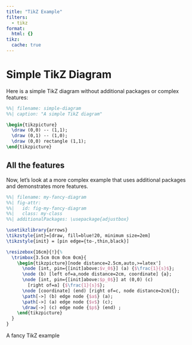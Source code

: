 ```yaml
---
title: "TikZ Example"
filters:
  - tikz
format:
  html: {}
tikz:
  cache: true
---
```


# Simple TikZ Diagram

Here is a simple TikZ diagram without additional packages or complex features:

```.tikz
%%| filename: simple-diagram
%%| caption: "A simple TikZ diagram"

\begin{tikzpicture}
  \draw (0,0) -- (1,1);
  \draw (0,1) -- (1,0);
  \draw (0,0) rectangle (1,1);
\end{tikzpicture}
```

## All the features


Now, let's look at a more complex example that uses additional packages and demonstrates more features.


::: {#fig-example .test-class}
```.tikz
%%| filename: my-fancy-diagram
%%| fig-attr:
%%|   id: fig-my-fancy-diagram
%%|   class: my-class
%%| additionalPackages: \usepackage{adjustbox}

\usetikzlibrary{arrows}
\tikzstyle{int}=[draw, fill=blue!20, minimum size=2em]
\tikzstyle{init} = [pin edge={to-,thin,black}]

\resizebox{16cm}{!}{%
  \trimbox{3.5cm 0cm 0cm 0cm}{
    \begin{tikzpicture}[node distance=2.5cm,auto,>=latex']
      \node [int, pin={[init]above:$v_0$}] (a) {$\frac{1}{s}$};
      \node (b) [left of=a,node distance=2cm, coordinate] {a};
      \node [int, pin={[init]above:$p_0$}] at (0,0) (c)
        [right of=a] {$\frac{1}{s}$};
      \node [coordinate] (end) [right of=c, node distance=2cm]{};
      \path[->] (b) edge node {$a$} (a);
      \path[->] (a) edge node {$v$} (c);
      \draw[->] (c) edge node {$p$} (end) ;
    \end{tikzpicture}
  }
}
```

A fancy TikZ example
:::